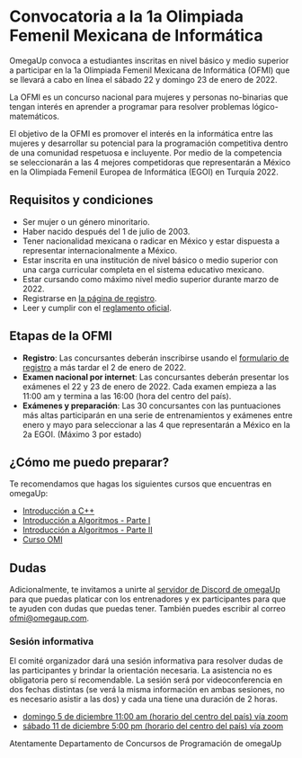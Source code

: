 # Convocatoria a la 1a Olimpiada Femenil Mexicana de Informática

OmegaUp convoca a estudiantes inscritas en nivel básico y medio superior a participar en la 1a Olimpiada Femenil Mexicana de Informática (OFMI) que se llevará a cabo en línea el sábado 22 y domingo 23 de enero de 2022.

La OFMI es un concurso nacional para mujeres y personas no-binarias que tengan interés en aprender a programar para resolver problemas lógico-matemáticos.

El objetivo de la OFMI es promover el interés en la informática entre las mujeres y desarrollar su potencial para la programación competitiva dentro de una comunidad respetuosa e incluyente. Por medio de la competencia se seleccionarán a las 4 mejores competidoras que representarán a México en la Olimpiada Femenil Europea de Informática (EGOI) en Turquía 2022.

## Requisitos y condiciones

- Ser mujer o un género minoritario.
- Haber nacido después del 1 de julio de 2003.
- Tener nacionalidad mexicana o radicar en México y estar dispuesta a representar internacionalmente a México.
- Estar inscrita en una institución de nivel básico o medio superior con una carga curricular completa en el sistema educativo mexicano.
- Estar cursando como máximo nivel medio superior durante marzo de 2022.
- Registrarse en [la página de registro](registro).
- Leer y cumplir con el [reglamento oficial](/reglamento).

## Etapas de la OFMI

- **Registro**: Las concursantes deberán inscribirse usando el [formulario de registro](registro) a más tardar el 2 de enero de 2022.
- **Examen nacional por internet**: Las concursantes deberán presentar los exámenes el 22 y 23 de enero de 2022. Cada examen empieza a las 11:00 am y termina a las 16:00 (hora del centro del país).
- **Exámenes y preparación**: Las 30 concursantes con las puntuaciones más altas participarán en una serie de entrenamientos y exámenes entre enero y mayo para seleccionar a las 4 que representarán a México en la 2a EGOI. (Máximo 3 por estado)

## ¿Cómo me puedo preparar?

Te recomendamos que hagas los siguientes cursos que encuentras en omegaUp:

- [Introducción a C++](https://omegaup.com/course/introduccion_a_cpp/)
- [Introducción a Algoritmos - Parte I](https://omegaup.com/course/introduccion_a_algoritmos/)
- [Introducción a Algoritmos - Parte II](https://omegaup.com/course/introduccion_a_algoritmos_ii/)
- [Curso OMI](https://omegaup.com/course/Curso-OMI/)

## Dudas

Adicionalmente, te invitamos a unirte al [servidor de Discord de omegaUp](https://discord.gg/gn6GTb4rfG) para que puedas platicar con los entrenadores y ex participantes para que te ayuden con dudas que puedas tener. También puedes escribir al correo [ofmi@omegaup.com](mailto:ofmi@omegaup.com).

### Sesión informativa

El comité organizador dará una sesión informativa para resolver dudas de las participantes y brindar la orientación necesaria. La asistencia no es obligatoria pero sí recomendable. La sesión será por videoconferencia en dos fechas distintas (se verá la misma información en ambas sesiones, no es necesario asistir a las dos) y cada una tiene una duración de 2 horas.

- [domingo 5 de diciembre 11:00 am (horario del centro del país) vía zoom](https://zoom.us/j/98969742539?pwd=MEl6ZVRzNzkrUjhpNk85NGowbGhpdz09)
- [sábado 11 de diciembre 5:00 pm (horario del centro del país) vía zoom](https://zoom.us/j/97862872695?pwd=R1JZMlNLTGVPUDJqcjgrTks1NTdudz09)

Atentamente
Departamento de Concursos de Programación de omegaUp
